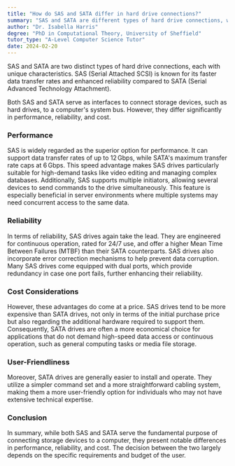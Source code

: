 ```yaml
---
title: "How do SAS and SATA differ in hard drive connections?"
summary: "SAS and SATA are different types of hard drive connections, with SAS offering faster data transfer rates and better reliability."
author: "Dr. Isabella Harris"
degree: "PhD in Computational Theory, University of Sheffield"
tutor_type: "A-Level Computer Science Tutor"
date: 2024-02-20
---
```


SAS and SATA are two distinct types of hard drive connections, each with unique characteristics. SAS (Serial Attached SCSI) is known for its faster data transfer rates and enhanced reliability compared to SATA (Serial Advanced Technology Attachment).

Both SAS and SATA serve as interfaces to connect storage devices, such as hard drives, to a computer's system bus. However, they differ significantly in performance, reliability, and cost.

### Performance

SAS is widely regarded as the superior option for performance. It can support data transfer rates of up to $12 \, \text{Gbps}$, while SATA's maximum transfer rate caps at $6 \, \text{Gbps}$. This speed advantage makes SAS drives particularly suitable for high-demand tasks like video editing and managing complex databases. Additionally, SAS supports multiple initiators, allowing several devices to send commands to the drive simultaneously. This feature is especially beneficial in server environments where multiple systems may need concurrent access to the same data.

### Reliability

In terms of reliability, SAS drives again take the lead. They are engineered for continuous operation, rated for $24/7$ use, and offer a higher Mean Time Between Failures (MTBF) than their SATA counterparts. SAS drives also incorporate error correction mechanisms to help prevent data corruption. Many SAS drives come equipped with dual ports, which provide redundancy in case one port fails, further enhancing their reliability.

### Cost Considerations

However, these advantages do come at a price. SAS drives tend to be more expensive than SATA drives, not only in terms of the initial purchase price but also regarding the additional hardware required to support them. Consequently, SATA drives are often a more economical choice for applications that do not demand high-speed data access or continuous operation, such as general computing tasks or media file storage.

### User-Friendliness

Moreover, SATA drives are generally easier to install and operate. They utilize a simpler command set and a more straightforward cabling system, making them a more user-friendly option for individuals who may not have extensive technical expertise.

### Conclusion

In summary, while both SAS and SATA serve the fundamental purpose of connecting storage devices to a computer, they present notable differences in performance, reliability, and cost. The decision between the two largely depends on the specific requirements and budget of the user.
    